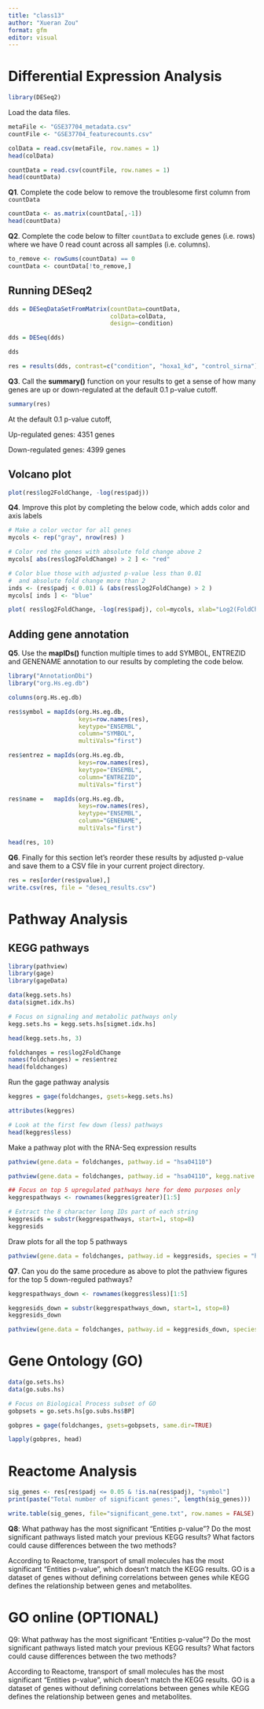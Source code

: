 ```yaml
---
title: "class13"
author: "Xueran Zou"
format: gfm
editor: visual
---
```


# Differential Expression Analysis

```r
library(DESeq2)
```

Load the data files.

```r
metaFile <- "GSE37704_metadata.csv"
countFile <- "GSE37704_featurecounts.csv"

colData = read.csv(metaFile, row.names = 1)
head(colData)
```

```r
countData = read.csv(countFile, row.names = 1)
head(countData)
```

**Q1**. Complete the code below to remove the troublesome first column from `countData`

```r
countData <- as.matrix(countData[,-1])
head(countData)
```

**Q2**. Complete the code below to filter `countData` to exclude genes (i.e. rows) where we have 0 read count across all samples (i.e. columns).

```r
to_remove <- rowSums(countData) == 0
countData <- countData[!to_remove,]
```

## Running DESeq2

```r
dds = DESeqDataSetFromMatrix(countData=countData,
                             colData=colData,
                             design=~condition)
```

```r
dds = DESeq(dds)
```

```r
dds
```

```r
res = results(dds, contrast=c("condition", "hoxa1_kd", "control_sirna"))
```

**Q3**. Call the **summary()** function on your results to get a sense of how many genes are up or down-regulated at the default 0.1 p-value cutoff.

```r
summary(res)
```

At the default 0.1 p-value cutoff,

Up-regulated genes: 4351 genes

Down-regulated genes: 4399 genes

## Volcano plot

```r
plot(res$log2FoldChange, -log(res$padj))
```

**Q4**. Improve this plot by completing the below code, which adds color and axis labels

```r
# Make a color vector for all genes
mycols <- rep("gray", nrow(res) )

# Color red the genes with absolute fold change above 2
mycols[ abs(res$log2FoldChange) > 2 ] <- "red"

# Color blue those with adjusted p-value less than 0.01
#  and absolute fold change more than 2
inds <- (res$padj < 0.01) & (abs(res$log2FoldChange) > 2 )
mycols[ inds ] <- "blue"

plot( res$log2FoldChange, -log(res$padj), col=mycols, xlab="Log2(FoldChange)", ylab="-Log(P-value)" )
```

## Adding gene annotation

**Q5**. Use the **mapIDs()** function multiple times to add SYMBOL, ENTREZID and GENENAME annotation to our results by completing the code below.

```r
library("AnnotationDbi")
library("org.Hs.eg.db")

columns(org.Hs.eg.db)

res$symbol = mapIds(org.Hs.eg.db,
                    keys=row.names(res), 
                    keytype="ENSEMBL",
                    column="SYMBOL",
                    multiVals="first")

res$entrez = mapIds(org.Hs.eg.db,
                    keys=row.names(res),
                    keytype="ENSEMBL",
                    column="ENTREZID",
                    multiVals="first")

res$name =   mapIds(org.Hs.eg.db,
                    keys=row.names(res),
                    keytype="ENSEMBL",
                    column="GENENAME",
                    multiVals="first")

head(res, 10)
```

**Q6**. Finally for this section let's reorder these results by adjusted p-value and save them to a CSV file in your current project directory.

```r
res = res[order(res$pvalue),]
write.csv(res, file = "deseq_results.csv")
```

# Pathway Analysis

## KEGG pathways

```r
library(pathview)
library(gage)
library(gageData)
```

```r
data(kegg.sets.hs)
data(sigmet.idx.hs)
```

```r
# Focus on signaling and metabolic pathways only
kegg.sets.hs = kegg.sets.hs[sigmet.idx.hs]

head(kegg.sets.hs, 3)
```

```r
foldchanges = res$log2FoldChange
names(foldchanges) = res$entrez
head(foldchanges)
```

Run the gage pathway analysis

```r
keggres = gage(foldchanges, gsets=kegg.sets.hs)
```

```r
attributes(keggres)
```

```r
# Look at the first few down (less) pathways
head(keggres$less)
```

Make a pathway plot with the RNA-Seq expression results

```r
pathview(gene.data = foldchanges, pathway.id = "hsa04110")

pathview(gene.data = foldchanges, pathway.id = "hsa04110", kegg.native = FALSE)
```

```r
## Focus on top 5 upregulated pathways here for demo purposes only
keggrespathways <- rownames(keggres$greater)[1:5]

# Extract the 8 character long IDs part of each string
keggresids = substr(keggrespathways, start=1, stop=8)
keggresids
```

Draw plots for all the top 5 pathways

```r
pathview(gene.data = foldchanges, pathway.id = keggresids, species = "hsa")
```

**Q7**. Can you do the same procedure as above to plot the pathview figures for the top 5 down-reguled pathways?

```r
keggrespathways_down <- rownames(keggres$less)[1:5]

keggresids_down = substr(keggrespathways_down, start=1, stop=8)
keggresids_down
```

```r
pathview(gene.data = foldchanges, pathway.id = keggresids_down, species = "hsa")
```

# Gene Ontology (GO)

```r
data(go.sets.hs)
data(go.subs.hs)

# Focus on Biological Process subset of GO
gobpsets = go.sets.hs[go.subs.hs$BP]

gobpres = gage(foldchanges, gsets=gobpsets, same.dir=TRUE)

lapply(gobpres, head)
```

# Reactome Analysis

```r
sig_genes <- res[res$padj <= 0.05 & !is.na(res$padj), "symbol"]
print(paste("Total number of significant genes:", length(sig_genes)))
```

```r
write.table(sig_genes, file="significant_gene.txt", row.names = FALSE)
```

**Q8**: What pathway has the most significant "Entities p-value"? Do the most significant pathways listed match your previous KEGG results? What factors could cause differences between the two methods?

According to Reactome, transport of small molecules has the most significant "Entities p-value", which doesn't match the KEGG results. GO is a dataset of genes without defining correlations between genes while KEGG defines the relationship between genes and metabolites.

# GO online (OPTIONAL)

Q9: What pathway has the most significant "Entities p-value"? Do the most significant pathways listed match your previous KEGG results? What factors could cause differences between the two methods?

According to Reactome, transport of small molecules has the most significant "Entities p-value", which doesn't match the KEGG results. GO is a dataset of genes without defining correlations between genes while KEGG defines the relationship between genes and metabolites.
